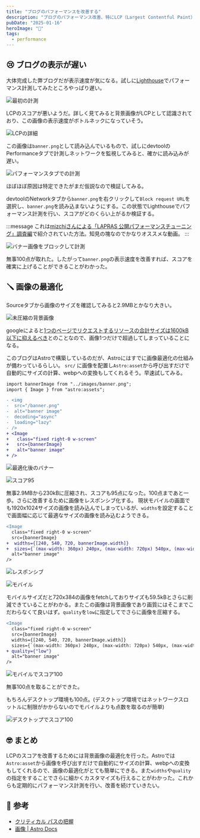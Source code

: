 ```yaml
---
title: "ブログのパフォーマンスを改善する"
description: "ブログのパフォーマンス改善、特にLCP（Largest Contentful Paint）の最適化について解説した記事。Lighthouseでの測定により、2.9MBの背景画像がボトルネックとなっていることを特定。Astroのastro:assets機能を活用し、WebP形式への変換や自動サイズ計算を実施。さらに、レスポンシブ対応と画質最適化により、画像サイズを230kBまで削減。結果として、モバイル・デスクトップ両環境でLighthouseスコア100点を達成。画像最適化における具体的な実装方法と、その効果を示している。"
pubDate: "2025-01-16"
heroImage: "🐧"
tags:
  - performance
---
```


## 😢 ブログの表示が遅い

大体完成した弊ブログだが表示速度が気になる。試しに[Lighthouse](https://developer.chrome.com/docs/lighthouse/overview?hl=ja)でパフォーマンス計測してみたところやっぱり遅い。

![最初の計測](../../assets/improve-lcp/first-calculation.png)

LCPのスコアが悪いようだ。詳しく見てみると背景画像がLCPとして認識されており、この画像の表示速度がボトルネックになっていそう。

![LCPの詳細](../../assets/improve-lcp/lcp.png)

この画像は`banner.png`として読み込んでいるもので、試しにdevtoolのPerformanceタブで計測しネットワークを監視してみると、確かに読み込みが遅い。

![パフォーマンスタブでの計測](../../assets/improve-lcp/performance-tab.png)

ほぼほぼ原因は特定できたがまだ仮説なので検証してみる。

devtoolのNetworkタブから`banner.png`を右クリックして`Block request URL`を選択し、`banner.png`を読み込まないようにする。この状態でLighthouseでパフォーマンス計測を行い、スコアがどのくらい上がるか検証する。

:::message
これは[mizchiさんによる「LAPRAS 公開パフォーマンスチューニング」調査編](https://www.youtube.com/watch?v=j0MtGpJX81E&ab_channel=LAPRAS%E5%85%AC%E5%BC%8F)で紹介されていた方法。知見の塊なのでかなりオススメな動画。
:::

![バナー画像をブロックして計測](../../assets/improve-lcp/second-calculation.png)

無事100点が取れた。したがって`banner.png`の表示速度を改善すれば、スコアを確実に上げることができることがわかった。

## 🪛 画像の最適化

Sourceタブから画像のサイズを確認してみると2.9MBとかなり大きい。

![未圧縮の背景画像](../../assets/improve-lcp/first-image.png)

googleによると[1つのページでリクエストするリソースの合計サイズは1600kB以下に抑えるべき](https://developer.chrome.com/docs/lighthouse/performance/total-byte-weight?utm_source=lighthouse&utm_medium=unknown&hl=ja#how_to_reduce_payload_size)とのことなので、画像1つだけで超過してしまっていることになる。

このブログはAstroで構築しているのだが、Astroにはすでに画像最適化の仕組みが備わっているらしい。 `src/` に画像を配置し`Astro:asset`から呼び出すだけで自動的にサイズの計算、webpへの変換もしてくれるそう。早速試してみる。

```diff tsx
import bannerImage from "../images/banner.png";
import { Image } from "astro:assets";

- <img
-  src="/banner.png"
-  alt="banner image"
-  decoding="async"
-  loading="lazy"
- />
+ <Image
+   class="fixed right-0 w-screen"
+   src={bannerImage}
+   alt="banner image"
+ />
```

![最適化後のバナー](../../assets/improve-lcp/optimized-image.png)

![スコア95](../../assets/improve-lcp/score-95.png)

無事2.9MBから230kBに圧縮され、スコアも95点になった。100点まであと一歩。さらに改善するために画像をレスポンシブ化する。
現状モバイルの画面でも1920x1024サイズの画像を読み込んでしまっているが、`widths`を設定することで画面幅に応じて最適なサイズの画像を読み込むようできる。

```diff tsx
<Image
  class="fixed right-0 w-screen"
  src={bannerImage}
+  widths={[240, 540, 720, bannerImage.width]}
+  sizes={`(max-width: 360px) 240px, (max-width: 720px) 540px, (max-width: 1600px) 720px, ${bannerImage.width}px`}
  alt="banner image"
/>
```

![レスポンシブ](../../assets/improve-lcp/responsive.png)

![モバイル](../../assets/improve-lcp/mobile.png)

モバイルサイズだと720x384の画像をfetchしておりサイズも59.5kBとさらに削減できていることがわかる。またこの画像は背景画像であり画質にはそこまでこだわらなくて良いはず。`quality`を`low`に指定してでさらに画像を圧縮する。

```diff tsx
<Image
  class="fixed right-0 w-screen"
  src={bannerImage}
  widths={[240, 540, 720, bannerImage.width]}
  sizes={`(max-width: 360px) 240px, (max-width: 720px) 540px, (max-width: 1600px) 720px, ${bannerImage.width}px`}
+ quality={"low"}
  alt="banner image"
/>
```

![モバイルでスコア100](../../assets/improve-lcp/last-mobile-score.png)

無事100点を取ることができた。

もちろんデスクトップ環境も100点。(デスクトップ環境ではネットワークスロットルに制限がかからないのでモバイルよりも点数を取るのが簡単)

![デスクトップでスコア100](../../assets/improve-lcp/last-desktop-score.png)

## 🤓 まとめ

LCPのスコアを改善するためには背景画像の最適化を行った。Astroでは`Astro:asset`から画像を呼び出すだけで自動的にサイズの計算、webpへの変換もしてくれるので、画像の最適化がとても簡単にできる。また`widths`や`quality`の指定をすることでさらに細かくカスタマイズも行えることがわかった。これからも定期的にパフォーマンス計測を行い、改善を続けていきたい。

## 📓 参考

- [クリティカル パスの把握](https://web.dev/learn/performance/understanding-the-critical-path?hl=ja#identifying_the_contentful_rendering_path)
- [画像 | Astro Docs](https://docs.astro.build/ja/guides/images/#mdx%E3%83%95%E3%82%A1%E3%82%A4%E3%83%AB%E5%86%85%E3%81%AE%E7%94%BB%E5%83%8F)
